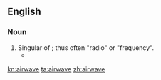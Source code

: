 ==English==

===Noun===
{{en-noun}}

# Singular of {{m|en|airwaves}}; thus often "radio" or "frequency".
#* {{quote-news|2008|December 23|Richard Sandomir|On Old Cassette, Barber's Voice Brings to Life Game He Missed|The New York Times|url=http://www.nytimes.com/2008/12/23/sports/baseball/23sandomir.html
|passage=Vander Meer’s no-hitter at Ebbets Field on June 15 was a witness-only event, unheard on any '''airwave'''.}}

[[kn:airwave]]
[[ta:airwave]]
[[zh:airwave]]